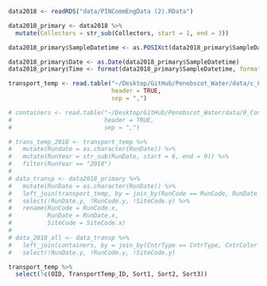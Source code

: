 
```r
data2018 <- readRDS("data/PINCommEngData (2).RData")

data2018_primary <- data2018 %>%
  mutate(Collectors = str_sub(Collectors, start = 1, end = 3))

data2018_primary$SampleDatetime <- as.POSIXct(data2018_primary$SampleDatetime, format = "%m/%d/%Y %H:%M:%S")

data2018_primary$Date <- as.Date(data2018_primary$SampleDatetime)
data2018_primary$Time <- format(data2018_primary$SampleDatetime, format = "%H:%M:%S")

```

```r
transport_temp <- read.table("~/Desktop/GitHub/Penobscot_Water/data/c_FieldTransportTemps.txt",
                             header = TRUE,
                             sep = ",")
```

```r
# containers <- read.table("~/Desktop/GitHub/Penobscot_Water/data/0_ContainerMgmt.txt",
#                          header = TRUE,
#                          sep = ",")
```

```r
# trans_temp_2018 <- transport_temp %>%
#   mutate(Rundate = as.character(RunDate)) %>%
#   mutate(RunYear = str_sub(RunDate, start = 6, end = 9)) %>%
#   filter(RunYear == "2018")
# 
# data_transp <- data2018_primary %>%
#   mutate(RunDate = as.character(RunDate)) %>%
#   left_join(transport_temp, by = join_by(RunCode == RunCode, RunDate == RunDate, SiteCode == SiteCode), keep = TRUE, relationship = "many-to-many") %>%
#   select(!RunDate.y, !RunCode.y, !SiteCode.y) %>%
#   rename(RunCode = RunCode.x,
#          RunDate = RunDate.x,
#          SiteCode = SiteCode.x)
# 
# data_2018_all <- data_transp %>%
#   left_join(containers, by = join_by(CntrType == CntrType, CntrColor == CntrColor, CntrVol == CntrVol, SampleFilterMethod == SampleFilterMethod, ContainerCode == ContainerCode, ContainerAbbrev == ContainerAbbrev)) %>%
#   select(!RunDate.y, !RunCode.y, !SiteCode.y)

```

```r
transport_temp %>% 
  select(!c(OID, TransportTemp_ID, Sort1, Sort2, Sort3))
  
```

